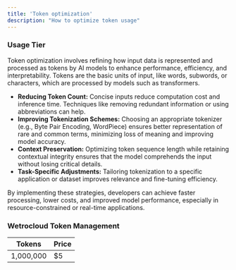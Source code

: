 ```yaml
---
title: 'Token optimization'
description: "How to optimize token usage"
---
```


### Usage Tier
Token optimization involves refining how input data is represented and processed as tokens by AI models to enhance performance, efficiency, and interpretability. Tokens are the basic units of input, like words, subwords, or characters, which are processed by models such as transformers.

<ul>
    <li>
        <strong>Reducing Token Count:</strong> Concise inputs reduce computation cost and inference time. Techniques like removing redundant information or using abbreviations can help.
    </li>
    <li>
        <strong>Improving Tokenization Schemes:</strong> Choosing an appropriate tokenizer (e.g., Byte Pair Encoding, WordPiece) ensures better representation of rare and common terms, minimizing loss of meaning and improving model accuracy.
    </li>
    <li>
        <strong>Context Preservation:</strong> Optimizing token sequence length while retaining contextual integrity ensures that the model comprehends the input without losing critical details.
    </li>
    <li>
        <strong>Task-Specific Adjustments:</strong> Tailoring tokenization to a specific application or dataset improves relevance and fine-tuning efficiency.
    </li>
</ul>

  By implementing these strategies, developers can achieve faster processing, lower costs, and improved model performance, especially in resource-constrained or real-time applications.

### Wetrocloud Token Management
| Tokens     | Price               |
|------------|---------------------|
| 1,000,000  |  $5                 |

